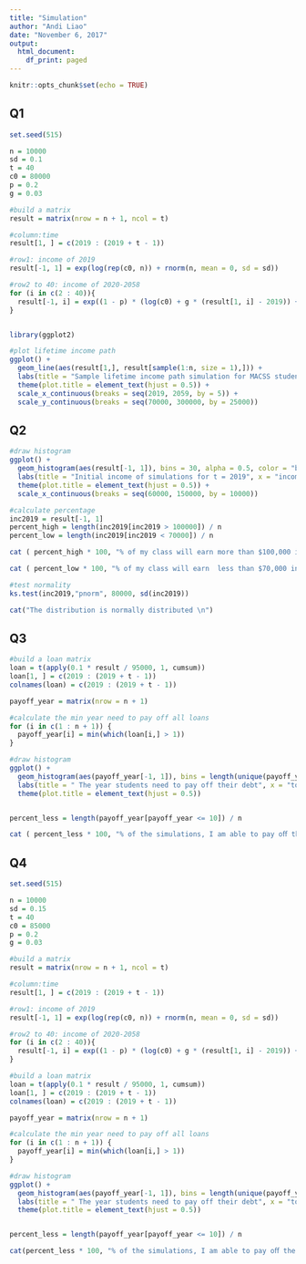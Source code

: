 ```yaml
---
title: "Simulation"
author: "Andi Liao"
date: "November 6, 2017"
output:
  html_document:
    df_print: paged
---
```


```r
knitr::opts_chunk$set(echo = TRUE)
```

## Q1

```r

set.seed(515)

n = 10000
sd = 0.1
t = 40
c0 = 80000
p = 0.2
g = 0.03

#build a matrix
result = matrix(nrow = n + 1, ncol = t)

#column:time 
result[1, ] = c(2019 : (2019 + t - 1))

#row1: income of 2019
result[-1, 1] = exp(log(rep(c0, n)) + rnorm(n, mean = 0, sd = sd))

#row2 to 40: income of 2020-2058
for (i in c(2 : 40)){
  result[-1, i] = exp((1 - p) * (log(c0) + g * (result[1, i] - 2019)) + p * log(result[-1, i - 1])+ rnorm(n, mean = 0, sd = sd))
}


library(ggplot2)

#plot lifetime income path
ggplot() +
  geom_line(aes(result[1,], result[sample(1:n, size = 1),])) + 
  labs(title = "Sample lifetime income path simulation for MACSS students", x = "year", y = "income") + 
  theme(plot.title = element_text(hjust = 0.5)) +
  scale_x_continuous(breaks = seq(2019, 2059, by = 5)) + 
  scale_y_continuous(breaks = seq(70000, 300000, by = 25000))

```

## Q2

```r

#draw histogram
ggplot() + 
  geom_histogram(aes(result[-1, 1]), bins = 30, alpha = 0.5, color = "black") +
  labs(title = "Initial income of simulations for t = 2019", x = "income", y = "num of students") + 
  theme(plot.title = element_text(hjust = 0.5)) +
  scale_x_continuous(breaks = seq(60000, 150000, by = 10000))

#calculate percentage
inc2019 = result[-1, 1]
percent_high = length(inc2019[inc2019 > 100000]) / n
percent_low = length(inc2019[inc2019 < 70000]) / n

cat ( percent_high * 100, "% of my class will earn more than $100,000 in the first year out of the program \n")

cat ( percent_low * 100, "% of my class will earn  less than $70,000 in the first year out of the program \n")

#test normality
ks.test(inc2019,"pnorm", 80000, sd(inc2019))

cat("The distribution is normally distributed \n")
```

## Q3

```r

#build a loan matrix
loan = t(apply(0.1 * result / 95000, 1, cumsum))
loan[1, ] = c(2019 : (2019 + t - 1))
colnames(loan) = c(2019 : (2019 + t - 1))

payoff_year = matrix(nrow = n + 1)

#calculate the min year need to pay off all loans
for (i in c(1 : n + 1)) {
  payoff_year[i] = min(which(loan[i,] > 1))
}

#draw histogram
ggplot() + 
  geom_histogram(aes(payoff_year[-1, 1]), bins = length(unique(payoff_year[-1,], na.rm = TRUE)), alpha = 0.5, color = "black") +
  labs(title = " The year students need to pay off their debt", x = "total years", y = "num of students") + 
  theme(plot.title = element_text(hjust = 0.5)) 


percent_less = length(payoff_year[payoff_year <= 10]) / n

cat ( percent_less * 100, "% of the simulations, I am able to pay oﬀ the loan in 10 years \n")

```

## Q4

```r

set.seed(515)

n = 10000
sd = 0.15
t = 40
c0 = 85000
p = 0.2
g = 0.03

#build a matrix
result = matrix(nrow = n + 1, ncol = t)

#column:time 
result[1, ] = c(2019 : (2019 + t - 1))

#row1: income of 2019
result[-1, 1] = exp(log(rep(c0, n)) + rnorm(n, mean = 0, sd = sd))

#row2 to 40: income of 2020-2058
for (i in c(2 : 40)){
  result[-1, i] = exp((1 - p) * (log(c0) + g * (result[1, i] - 2019)) + p * log(result[-1, i - 1])+ rnorm(n, mean = 0, sd = sd))
}

#build a loan matrix
loan = t(apply(0.1 * result / 95000, 1, cumsum))
loan[1, ] = c(2019 : (2019 + t - 1))
colnames(loan) = c(2019 : (2019 + t - 1))

payoff_year = matrix(nrow = n + 1)

#calculate the min year need to pay off all loans
for (i in c(1 : n + 1)) {
  payoff_year[i] = min(which(loan[i,] > 1))
}

#draw histogram
ggplot() + 
  geom_histogram(aes(payoff_year[-1, 1]), bins = length(unique(payoff_year[-1,], na.rm = TRUE)), alpha = 0.5, color = "black") +
  labs(title = " The year students need to pay off their debt", x = "total years", y = "num of students") + 
  theme(plot.title = element_text(hjust = 0.5)) 


percent_less = length(payoff_year[payoff_year <= 10]) / n

cat(percent_less * 100, "% of the simulations, I am able to pay oﬀ the loan in 10 years \n")


```


